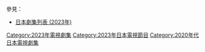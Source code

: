 {{Catnav|頁面分類|...|電視節目|電視劇|每年電視影集|2023年電視影集}}
{{Catnav|頁面分類|...|電視節目|電視劇|各國電視劇|日本電視劇|每年日本電視劇集}}
{{cat year nav
| year = 2023
| cat = 日本電視劇集 
| sortkey = 日本電視劇集
| article = 日本電視劇
| in = 
}}
參見：
*[[日本劇集列表_(2023年)|日本劇集列表 (2023年)]]

[[Category:2023年電視劇集|Category:2023年電視劇集]]
[[Category:2023年日本電視節目|Category:2023年日本電視節目]]
[[Category:2020年代日本電視劇集|Category:2020年代日本電視劇集]]